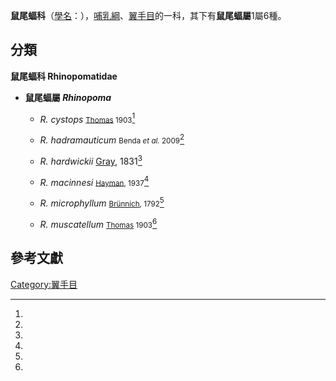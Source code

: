 {{Automatic taxobox
| image = Rhinopoma microphyllum.jpg
| image_caption = {{link-en|大鼠尾蝠|Greater mouse-tailed bat}}（''Rhinopoma microphyllum''）
| parent_authority = [[Charles_Lucien_Bonaparte|Bonaparte]] 1838<ref name="Benda_et_al_2009">{{cite journal |authors=Benda, Petr; Reiter, Antonín; Al-Jumaily, Masaa; Nasher, Abdul Karim  & Hulva, Pavel |year=2009 |title=A new species of mouse-tailed bat (Chiroptera: Rhinopomatidae: Rhinopoma) from Yemen |journal=Journal of the National Museum (Prague), Natural History Series |publisher= |volume=177 |issue=6 |pages=53–68 |url=http://www.nm.cz/download/pm/zoo/benda_lit/Benda2009jnmpnhs.pdf |doi= |accessdate=3 June 2013 |author= |archive-url=https://web.archive.org/web/20120318030120/http://www.nm.cz/download/pm/zoo/benda_lit/Benda2009jnmpnhs.pdf |archive-date=2012-03-18 |dead-url=yes }}</ref>
| taxon = Rhinopoma
| authority = [[Étienne_Geoffroy_Saint-Hilaire|Geoffroy]] 1818<ref name="Benda_et_al_2009"/>
| subdivision_ranks = 種
| subdivision = 
* {{link-en|埃及鼠尾蝠|Egyptian_mouse-tailed_bat}} ''R. cystops''
* {{link-en|葉門鼠尾蝠|Yemeni_mouse-tailed_bat}} ''R. hadramauticum''
* {{link-en|小鼠尾蝠|Lesser_mouse-tailed_bat}} ''R. hardwickei''
* {{link-en|麥氏鼠尾蝠|Macinnes%27s_mouse-tailed_bat}} ''R. macinnesi''
* {{link-en|大鼠尾蝠|Greater mouse-tailed bat}} ''R. microphyllum''
* {{link-en|鼠尾蝠|Small_mouse-tailed_bat}} ''R. muscatellum''
}}

'''鼠尾蝠科'''（[[學名|學名]]：''{{lang|la|Rhinopomatidae}}''），[[哺乳綱|哺乳綱]]、[[翼手目|翼手目]]的一科，其下有'''鼠尾蝠屬'''1屬6種。

== 分類 ==
'''鼠尾蝠科 Rhinopomatidae'''
*'''鼠尾蝠屬 ''Rhinopoma'''''
**{{link-en|埃及鼠尾蝠|Egyptian_mouse-tailed_bat}} ''R. cystops'' <small>[[Oldfield_Thomas|Thomas]] 1903</small><ref name="Benda_et_al_2009"/>
**{{link-en|葉門鼠尾蝠|Yemeni_mouse-tailed_bat}} ''R. hadramauticum'' <small>Benda ''et al.'' 2009</small><ref name="Benda_et_al_2009"/>
**{{link-en|小鼠尾蝠|Lesser_mouse-tailed_bat}} ''R. hardwickii'' [[John_Edward_Gray|Gray]], 1831<ref name="Benda_et_al_2009" />
**{{link-en|麥氏鼠尾蝠|Macinnes%27s_mouse-tailed_bat}} ''R. macinnesi'' <small>[[R.W._Hayman|Hayman]], 1937</small><ref name="Benda_et_al_2009"/>
**{{link-en|大鼠尾蝠|Greater mouse-tailed bat}} ''R. microphyllum'' <small>[[Morten_Thrane_Brünnich|Brünnich]], 1792</small><ref name="Benda_et_al_2009"/>
**{{link-en|鼠尾蝠|Small_mouse-tailed_bat}} ''R. muscatellum'' <small>[[Oldfield_Thomas|Thomas]] 1903</small><ref name="Benda_et_al_2009"/>

== 參考文獻 ==
{{reflist}}

{{蝙蝠小作品}}
{{Taxonbar|from=Q913927}}
[[Category:翼手目|Category:翼手目]]